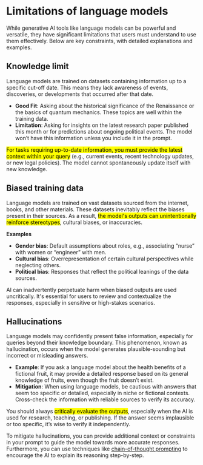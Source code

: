 # Limitations of language models

While generative AI tools like language models can be powerful and versatile, they have significant limitations that users must understand to use them effectively. Below are key constraints, with detailed explanations and examples.

## Knowledge limit

Language models are trained on datasets containing information up to a specific cut-off date. This means they lack awareness of events, discoveries, or developments that occurred after that date.

- **Good Fit**: Asking about the historical significance of the Renaissance or the basics of quantum mechanics. These topics are well within the training data.
- **Limitation**: Asking for insights on the latest research paper published this month or for predictions about ongoing political events. The model won’t have this information unless you include it in the prompt.

<mark>For tasks requiring up-to-date information, you must provide the latest context within your query</mark> (e.g., current events, recent technology updates, or new legal policies). The model cannot spontaneously update itself with new knowledge.

## Biased training data

Language models are trained on vast datasets sourced from the internet, books, and other materials. These datasets inevitably reflect the biases present in their sources. As a result, <mark>the model's outputs can unintentionally reinforce stereotypes</mark>, cultural biases, or inaccuracies.

**Examples**

- **Gender bias**: Default assumptions about roles, e.g., associating “nurse” with women or “engineer” with men.
- **Cultural bias**: Overrepresentation of certain cultural perspectives while neglecting others.
- **Political bias**: Responses that reflect the political leanings of the data sources.

AI can inadvertently perpetuate harm when biased outputs are used uncritically. It's essential for users to review and contextualize the responses, especially in sensitive or high-stakes scenarios.

## Hallucinations

Language models may confidently present false information, especially for queries beyond their knowledge boundary. This phenomenon, known as hallucination, occurs when the model generates plausible-sounding but incorrect or misleading answers.

- **Example**: If you ask a language model about the health benefits of a fictional fruit, it may provide a detailed response based on its general knowledge of fruits, even though the fruit doesn’t exist.
- **Mitigation**: When using language models, be cautious with answers that seem too specific or detailed, especially in niche or fictional contexts. Cross-check the information with reliable sources to verify its accuracy.

You should always <mark>critically evaluate the outputs</mark>, especially when the AI is used for research, teaching, or publishing. If the answer seems implausible or too specific, it’s wise to verify it independently.

To mitigate hallucinations, you can provide additional context or constraints in your prompt to guide the model towards more accurate responses. Furthermore, you can use techniques like [chain-of-thought prompting](/prompting/chain_of_thought_prompting) to encourage the AI to explain its reasoning step-by-step.
